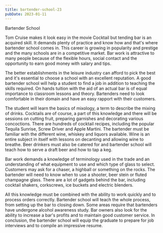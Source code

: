 ```yaml
---
title: bartender-school-23
pubDate: 2023-01-11
---
```


Bartender School

Tom Cruise makes it look easy in the movie Cocktail but tending bar is an acquired skill. It demands plenty of practice and know how and that's where bartender school comes in. This career is growing in popularity and prestige and the many schools are in a competitive market. Bar work is attractive to many people because of the flexible hours, social contact and the opportunity to earn good money with salary and tips.

The better establishments in the leisure industry can afford to pick the best and it's essential to choose a school with an excellent reputation. A good bartender school will help a student to find a job in addition to teaching the skills required. On hands tuition with the aid of an actual bar is of equal importance to classroom lessons and theory. Bartenders need to look comfortable in their domain and have an easy rapport with their customers.

The student will learn the basics of mixology, a term to describe the mixing of drinks. Cocktails are of course, a part of this knowledge and there will be sessions on cutting fruit, preparing garnishes and decorating various concoctions. There are hundreds of cocktail recipes, including the popular Tequila Sunrise, Screw Driver and Apple Martini. The bartender must be familiar with the different wine, whiskey and liquors available. Wine is an entire subject in itself with lessons on decanting and allowing wine to breathe. Beer drinkers must also be catered for and bartender school will teach how to serve a draft beer and how to tap a keg.

Bar work demands a knowledge of terminology used in the trade and an understanding of what equipment to use and which type of glass to select. Customers may ask for a chaser, a highball or something on the rocks. The bartender will need to know when to use a shooter, beer stein or fluted champagne glass. There are a lot of gadgets behind the bar, including cocktail shakers, corkscrews, ice buckets and electric blenders. 

All this knowledge must be combined with the ability to work quickly and to process orders correctly. Bartender school will teach the whole process, from setting up the bar to closing down. Some areas require that bartenders have undergone alcohol awareness study. Bar owners also look for the ability to increase a bar's profits and to maintain good customer service. In conclusion, the bartender school will equip the graduate to prepare for job interviews and to compile an impressive resume.